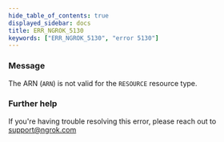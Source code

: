 ```yaml
---
hide_table_of_contents: true
displayed_sidebar: docs
title: ERR_NGROK_5130
keywords: ["ERR_NGROK_5130", "error 5130"]
---
```


### Message

The ARN (`ARN`) is not valid for the `RESOURCE` resource type.

### Further help

If you're having trouble resolving this error, please reach out to [support@ngrok.com](mailto:support@ngrok.com?subject=Help%20with%20ERR_NGROK_5130)
